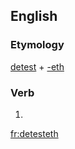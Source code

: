 ==English==

===Etymology===
[[detest]] + [[-eth]]

===Verb===
{{en-verb form}}

# {{archaic third-person singular of|detest}}

[[fr:detesteth]]